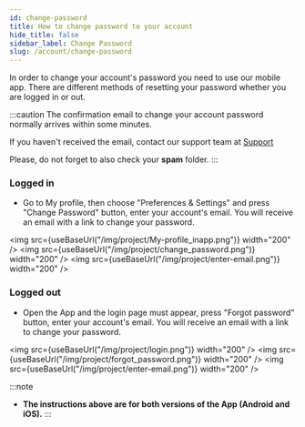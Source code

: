 ```yaml
---
id: change-password
title: How to change password to your account
hide_title: false
sidebar_label: Change Password
slug: /account/change-password
---
```



In order to change your account's password you need to use our mobile app. There are different methods of resetting your password whether you are logged in or out.

:::caution
The confirmation email to change your account password normally arrives within some minutes.

If you haven't received the email, contact our support team at [Support](https://support.weatherxm.com/hc/en-us)

Please, do not forget to  also check your **spam** folder.
:::

### Logged in
- Go to My profile, then choose "Preferences & Settings" and press "Change Password" button, enter your account's email. You will receive an email with a link to change your password.

<img src={useBaseUrl("/img/project/My-profile_inapp.png")}  width="200" /> <img src={useBaseUrl("/img/project/change_password.png")} width="200" /> <img src={useBaseUrl("/img/project/enter-email.png")} width="200" />

### Logged out

- Open the App and the login page must appear, press "Forgot password" button, enter your account's email. You will receive an email with a link to change your password.

<img src={useBaseUrl("/img/project/login.png")}  width="200" /> <img src={useBaseUrl("/img/project/forgot_password.png")} width="200" /> <img src={useBaseUrl("/img/project/enter-email.png")} width="200" />
  
:::note
- **The instructions above are for both versions of the App (Android and iOS).**
:::

